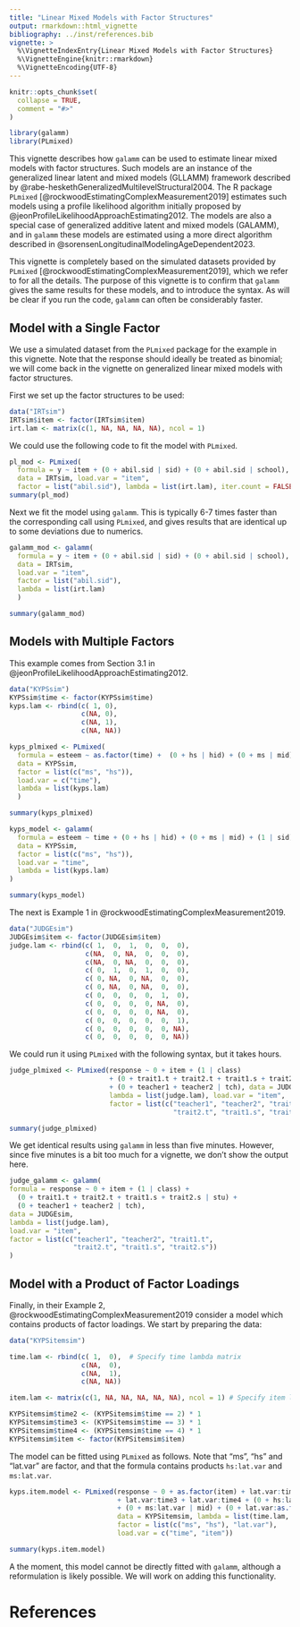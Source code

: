```yaml
---
title: "Linear Mixed Models with Factor Structures"
output: rmarkdown::html_vignette
bibliography: ../inst/references.bib
vignette: >
  %\VignetteIndexEntry{Linear Mixed Models with Factor Structures}
  %\VignetteEngine{knitr::rmarkdown}
  %\VignetteEncoding{UTF-8}
---
```


```r
knitr::opts_chunk$set(
  collapse = TRUE,
  comment = "#>"
)
```

```r
library(galamm)
library(PLmixed)
```

This vignette describes how `galamm` can be used to estimate linear mixed models with factor structures. Such models are an instance of the generalized linear latent and mixed models (GLLAMM) framework described by @rabe-heskethGeneralizedMultilevelStructural2004. The R package `PLmixed` [@rockwoodEstimatingComplexMeasurement2019] estimates such models using a profile likelihood algorithm initially proposed by @jeonProfileLikelihoodApproachEstimating2012. The models are also a special case of generalized additive latent and mixed models (GALAMM), and in `galamm` these models are estimated using a more direct algorithm described in @sorensenLongitudinalModelingAgeDependent2023.

This vignette is completely based on the simulated datasets provided by `PLmixed` [@rockwoodEstimatingComplexMeasurement2019], which we refer to for all the details. The purpose of this vignette is to confirm that `galamm` gives the same results for these models, and to introduce the syntax. As will be clear if you run the code, `galamm` can often be considerably faster.

## Model with a Single Factor

We use a simulated dataset from the `PLmixed` package for the example in this vignette. Note that the response should ideally be treated as binomial; we will come back in the vignette on generalized linear mixed models with factor structures.

First we set up the factor structures to be used:

```r
data("IRTsim")
IRTsim$item <- factor(IRTsim$item)
irt.lam <- matrix(c(1, NA, NA, NA, NA), ncol = 1)
```

We could use the following code to fit the model with `PLmixed`.

```r
pl_mod <- PLmixed(
  formula = y ~ item + (0 + abil.sid | sid) + (0 + abil.sid | school),
  data = IRTsim, load.var = "item", 
  factor = list("abil.sid"), lambda = list(irt.lam), iter.count = FALSE)
summary(pl_mod)
```

Next we fit the model using `galamm`. This is typically 6-7 times faster than the corresponding call using `PLmixed`, and gives results that are identical up to some deviations due to numerics.

```r
galamm_mod <- galamm(
  formula = y ~ item + (0 + abil.sid | sid) + (0 + abil.sid | school),
  data = IRTsim, 
  load.var = "item", 
  factor = list("abil.sid"), 
  lambda = list(irt.lam)
  )

summary(galamm_mod)
```

## Models with Multiple Factors

This example comes from Section 3.1 in @jeonProfileLikelihoodApproachEstimating2012.

```r
data("KYPSsim")
KYPSsim$time <- factor(KYPSsim$time)
kyps.lam <- rbind(c( 1, 0),
                  c(NA, 0),
                  c(NA, 1),
                  c(NA, NA))
```


```r
kyps_plmixed <- PLmixed(
  formula = esteem ~ as.factor(time) +  (0 + hs | hid) + (0 + ms | mid) + (1 | sid), 
  data = KYPSsim,
  factor = list(c("ms", "hs")), 
  load.var = c("time"),
  lambda = list(kyps.lam)
  )

summary(kyps_plmixed)
```


```r
kyps_model <- galamm(
  formula = esteem ~ time + (0 + hs | hid) + (0 + ms | mid) + (1 | sid),
  data = KYPSsim, 
  factor = list(c("ms", "hs")), 
  load.var = "time",
  lambda = list(kyps.lam)
)

summary(kyps_model)
```

The next is Example 1 in @rockwoodEstimatingComplexMeasurement2019. 

```r
data("JUDGEsim")
JUDGEsim$item <- factor(JUDGEsim$item)
judge.lam <- rbind(c( 1,  0,  1,  0,  0,  0),
                   c(NA,  0, NA,  0,  0,  0),
                   c(NA,  0, NA,  0,  0,  0),
                   c( 0,  1,  0,  1,  0,  0),
                   c( 0, NA,  0, NA,  0,  0),
                   c( 0, NA,  0, NA,  0,  0),
                   c( 0,  0,  0,  0,  1,  0),
                   c( 0,  0,  0,  0, NA,  0),
                   c( 0,  0,  0,  0, NA,  0),
                   c( 0,  0,  0,  0,  0,  1),
                   c( 0,  0,  0,  0,  0, NA),
                   c( 0,  0,  0,  0,  0, NA))
```

We could run it using `PLmixed` with the following syntax, but it takes hours.

```r
judge_plmixed <- PLmixed(response ~ 0 + item + (1 | class)
                         + (0 + trait1.t + trait2.t + trait1.s + trait2.s | stu)
                         + (0 + teacher1 + teacher2 | tch), data = JUDGEsim,
                         lambda = list(judge.lam), load.var = "item",
                         factor = list(c("teacher1", "teacher2", "trait1.t",
                                         "trait2.t", "trait1.s", "trait2.s")))

summary(judge_plmixed)

```

We get identical results using `galamm` in less than five minutes. However, since five minutes is a bit too much for a vignette, we don't show the output here.

```r
judge_galamm <- galamm(
formula = response ~ 0 + item + (1 | class) + 
  (0 + trait1.t + trait2.t + trait1.s + trait2.s | stu) + 
  (0 + teacher1 + teacher2 | tch), 
data = JUDGEsim,
lambda = list(judge.lam), 
load.var = "item",
factor = list(c("teacher1", "teacher2", "trait1.t", 
                "trait2.t", "trait1.s", "trait2.s"))
)


```

## Model with a Product of Factor Loadings

Finally, in their Example 2, @rockwoodEstimatingComplexMeasurement2019 consider a model which contains products of factor loadings. We start by preparing the data:

```r
data("KYPSitemsim")

time.lam <- rbind(c( 1,  0),  # Specify time lambda matrix
                  c(NA,  0),
                  c(NA,  1),
                  c(NA, NA))

item.lam <- matrix(c(1, NA, NA, NA, NA, NA), ncol = 1) # Specify item lambda matrix

KYPSitemsim$time2 <- (KYPSitemsim$time == 2) * 1
KYPSitemsim$time3 <- (KYPSitemsim$time == 3) * 1
KYPSitemsim$time4 <- (KYPSitemsim$time == 4) * 1
KYPSitemsim$item <- factor(KYPSitemsim$item)
```

The model can be fitted using `PLmixed` as follows. Note that "ms", "hs" and "lat.var" are factor, and that the formula contains products `hs:lat.var` and `ms:lat.var`.

```r
kyps.item.model <- PLmixed(response ~ 0 + as.factor(item) + lat.var:time2
                           + lat.var:time3 + lat.var:time4 + (0 + hs:lat.var | hid)
                           + (0 + ms:lat.var | mid) + (0 + lat.var:as.factor(time) | id),
                           data = KYPSitemsim, lambda = list(time.lam, item.lam),
                           factor = list(c("ms", "hs"), "lat.var"),
                           load.var = c("time", "item"))

summary(kyps.item.model)
```

A the moment, this model cannot be directly fitted with `galamm`, although a reformulation is likely possible. We will work on adding this functionality.


# References
